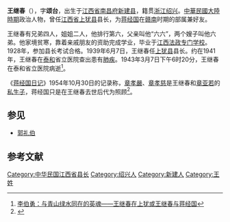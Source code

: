 '''王继春'''（{{bd|1908年|2月29日|1943年|3月7日}}），字'''颂台'''，出生于[[江西省_(清)|江西省]][[南昌府|南昌府]][[新建县|新建县]]，籍贯[[浙江|浙江]][[绍兴|绍兴]]。[[中華民國大陸時期|中華民國大陸時期]]政治人物，曾任[[江西省_(中華民國)|江西省]][[上犹县|上犹县]]县长，为[[蒋经国|蒋经国]]在[[赣南|赣南]]时期的部属兼好友。

王继春有兄弟四人，姐姐二人，他排行第六，父亲叫他“六六”，两个嫂子叫他六弟。他家境贫寒，靠着亲戚朋友的资助完成学业，毕业于[[江西法政专门学校|江西法政专门学校]]。1928年，参加县长考试合格。1939年6月7日，王继春任[[上犹县|上犹县]]县长。约在1941年，王继春在[[泰和县|泰和]]省立医院查出患有[[呼吸系统疾病|肺疾]]。1943年3月7日下午6时20分，王继春在泰和省立医院病逝<ref>[http://www.aisixiang.com/data/26860-3.html 李伯勇：与青山绿水同在的英魂——王继春在上犹或王继春与蒋经国]</ref>。

《[[蒋经国日记|蒋经国日记]]》1954年10月30日的记录称，[[章孝嚴|章孝嚴]]、[[章孝慈|章孝慈]]是王继春和[[章亚若|章亚若]]的[[私生子|私生子]]，蒋经国只是在王继春去世后代为照顾<ref>{{Cite web |url=https://www.thenewslens.com/article/135864 |title=蔣經國日記否認孝嚴、孝慈是骨肉 2020-06-01 |accessdate=2020-06-12 |archive-date=2020-06-12 |archive-url=https://web.archive.org/web/20200612163917/https://www.thenewslens.com/article/135864 |dead-url=no }}</ref>。

== 参见 ==
*[[郭礼伯|郭礼伯]]

==参考文献==
{{reflist}}

[[Category:中华民国江西省县长|Category:中华民国江西省县长]]
[[Category:绍兴人|Category:绍兴人]]
[[Category:新建人|Category:新建人]]
[[Category:王姓|Category:王姓]]